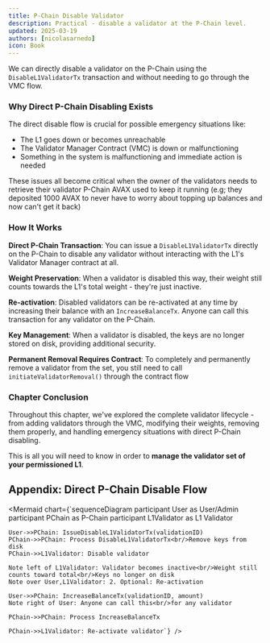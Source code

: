 ```yaml
---
title: P-Chain Disable Validator
description: Practical - disable a validator at the P-Chain level.
updated: 2025-03-19
authors: [nicolasarnedo]
icon: Book
---
```


We can directly disable a validator on the P-Chain using the `DisableL1ValidatorTx` transaction and without needing to go through the VMC flow.

### Why Direct P-Chain Disabling Exists

The direct disable flow is crucial for possible emergency situations like:
- The L1 goes down or becomes unreachable
- The Validator Manager Contract (VMC) is down or malfunctioning
- Something in the system is malfunctioning and immediate action is needed

These issues all become critical when the owner of the validators needs to retrieve their validator P-Chain AVAX used to keep it running (e.g; they deposited 1000 AVAX to never have to worry about topping up balances and now can't get it back)

### How It Works

**Direct P-Chain Transaction**: You can issue a `DisableL1ValidatorTx` directly on the P-Chain to disable any validator without interacting with the L1's Validator Manager contract at all.

**Weight Preservation**: When a validator is disabled this way, their weight still counts towards the L1's total weight - they're just inactive.

**Re-activation**: Disabled validators can be re-activated at any time by increasing their balance with an `IncreaseBalanceTx`. Anyone can call this transaction for any validator on the P-Chain.

**Key Management**: When a validator is disabled, the keys are no longer stored on disk, providing additional security.

**Permanent Removal Requires Contract**: To completely and permanently remove a validator from the set, you still need to call `initiateValidatorRemoval()` through the contract flow


### Chapter Conclusion

Throughout this chapter, we've explored the complete validator lifecycle - from adding validators through the VMC, modifying their weights, removing them properly, and handling emergency situations with direct P-Chain disabling.

This is all you will need to know in order to **manage the validator set of your permissioned L1**. 

## Appendix: Direct P-Chain Disable Flow

<Mermaid chart={`sequenceDiagram
    participant User as User/Admin
    participant PChain as P-Chain
    participant L1Validator as L1 Validator

    User->>PChain: IssueDisableL1ValidatorTx(validationID)
    PChain->>PChain: Process DisableL1ValidatorTx<br/>Remove keys from disk
    PChain->>L1Validator: Disable validator

    Note left of L1Validator: Validator becomes inactive<br/>Weight still counts toward total<br/>Keys no longer on disk
    Note over User,L1Validator: 2. Optional: Re-activation

    User->>PChain: IncreaseBalanceTx(validationID, amount)
    Note right of User: Anyone can call this<br/>for any validator

    PChain->>PChain: Process IncreaseBalanceTx

    PChain->>L1Validator: Re-activate validator`} />


